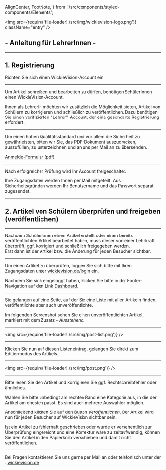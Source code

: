   AlignCenter,
  FootNote,
} from './src/components/styled-components/Elements';

<Head>
  <title>Wickie Vision für Lehrer</title>
  <link rel="icon" href="./src/img/favicon.jpg" sizes="32x32" />
  <meta name="description" content="WickieVision-Anleitung für Lehrer" />
</Head>

<img
  src={require('file-loader!./src/img/wickievision-logo.png')}
  className="entry"
/>

## - Anleitung für LehrerInnen -

---

## 1. Registrierung

Richten Sie sich einen WickieVision-Account ein

---

Um Artikel schreiben und bearbeiten zu dürfen, benötigen SchülerInnen einen WickieVision-Account.

Ihnen als LehrerIn möchten wir zusätzlich die Möglichkeit bieten, Artikel von Schülern zu korrigieren und schließlich zu veröffentlichen.
Dazu benötigen Sie einen verifizierten "Lehrer"-Account, der eine gesonderte Registrierung erfordert.

---

Um einen hohen Qualitätsstandard und vor allem die Sicherheit zu gewährleisten, bitten wir Sie, das PDF-Dokument auszudrucken, auszufüllen, zu unterzeichnen und an uns per Mail an <Email /> zu übersenden.

<AlignCenter fontSize="30px">
  <a href="#">Anmelde-Formular (pdf)</a>
</AlignCenter>

---

Nach erfolgreicher Prüfung wird Ihr Account freigeschaltet.

Ihre Zugangsdaten werden Ihnen per Mail mitgeteilt. Aus Sicherheitsgründen werden Ihr Benutzername und das Passwort separat zugesendet.

---

## 2. Artikel von Schülern überprüfen und freigeben (veröffentlichen)

---

Nachdem SchülerInnen einen Artikel erstellt oder einen bereits veröffentlichten Artikel bearbeitet haben, muss dieser von einer Lehrkraft überprüft, ggf. korrigiert und schließlich freigegeben werden.  
Erst dann ist der Artikel bzw. die Änderung für jeden Besucher sichtbar.

---

Um einen Artikel zu überprüfen, loggen Sie sich bitte mit Ihren Zugangsdaten unter [wickievision.de/login](https://wickievision.de/login) ein.

Nachdem Sie sich eingeloggt haben, klicken Sie bitte in der Footer-Navigation auf den Link [Dashboard](https://wickievision.de/wp-admin/edit.php?post_type=pauple_helpie).

---

Sie gelangen auf eine Seite, auf der Sie eine Liste mit allen Artikeln finden, veröffentlichte aber auch unveröffentlichte.

Im folgenden Screenshot sehen Sie einen unveröffentlichten Artikel, markiert mit dem Zusatz _- Ausstehend_.

---

<img src={require('file-loader!./src/img/post-list.png')} />

---

Klicken Sie nun auf diesen Listeneintrag, gelangen Sie direkt zum Editiermodus des Artikels.

---

<img src={require('file-loader!./src/img/post.png')} />

---

Bitte lesen Sie den Artikel und korrigieren Sie ggf. Rechtschreibfehler oder ähnliches.

Wählen Sie bitte unbedingt am rechten Rand eine Kategorie aus, in die der Artikel am ehesten passt. Es sind auch mehrere Auswahlen möglich.

Anschließend klicken Sie auf den Button _Veröffentlichen_. Der Artikel wird nun für jeden Besucher auf WickieVision sichtbar sein.

Ist ein Artikel zu fehlerhaft geschrieben oder wurde er versehentlich zur Überprüfung eingereicht und eine Korrektur wäre zu zeitaufwendig, können Sie den Artikel in den Papierkorb verschieben und damit nicht veröffentlichen.

---

<AlignCenter fontSize="30px">
  Bei Fragen kontaktieren Sie uns gerne per Mail an <Email /> oder telefonisch
  unter der <Phone />.
</AlignCenter>

<AlignCenter fontSize="40px">
  <a href="https://wickievision.de/">wickievision.de</a>
</AlignCenter>
